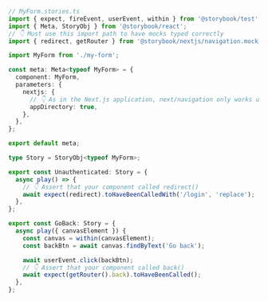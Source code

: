 ```ts
// MyForm.stories.ts
import { expect, fireEvent, userEvent, within } from '@storybook/test';
import { Meta, StoryObj } from '@storybook/react';
// 👇 Must use this import path to have mocks typed correctly
import { redirect, getRouter } from '@storybook/nextjs/navigation.mock';

import MyForm from './my-form';

const meta: Meta<typeof MyForm> = {
  component: MyForm,
  parameters: {
    nextjs: {
      // 👇 As in the Next.js application, next/navigation only works using App Router
      appDirectory: true,
    },
  },
};

export default meta;

type Story = StoryObj<typeof MyForm>;

export const Unauthenticated: Story = {
  async play() => {
    // 👇 Assert that your component called redirect()
    await expect(redirect).toHaveBeenCalledWith('/login', 'replace');
  },
};

export const GoBack: Story = {
  async play({ canvasElement }) {
    const canvas = within(canvasElement);
    const backBtn = await canvas.findByText('Go back');

    await userEvent.click(backBtn);
    // 👇 Assert that your component called back()
    await expect(getRouter().back).toHaveBeenCalled();
  },
};
```
